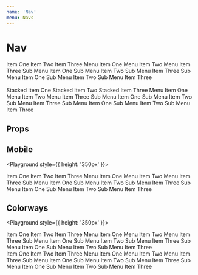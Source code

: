 ```yaml
---
name: 'Nav'
menu: Navs
---
```




# Nav

<Playground>
  <Nav>
    <NavItem href="#">Item One</NavItem>
    <NavItem href="#">Item Two</NavItem>
    <NavItem href="#">Item Three</NavItem>
    <NavItemMenu content="Nav Menu">
      <NavItem href="#">Menu Item One</NavItem>
      <NavItem href="#">Menu Item Two</NavItem>
      <NavItem href="#">Menu Item Three</NavItem>
      <NavItemMenu content="Sub Menu One">
        <NavItem href="#">Sub Menu Item One</NavItem>
        <NavItem href="#" href="/components-nav-nav" current>Sub Menu Item Two</NavItem>
        <NavItem href="#">Sub Menu Item Three</NavItem>
      </NavItemMenu>
      <NavItemMenu content="Sub Menu Two">
        <NavItem href="#">Sub Menu Item One</NavItem>
        <NavItem href="#">Sub Menu Item Two</NavItem>
        <NavItem href="#">Sub Menu Item Three</NavItem>
      </NavItemMenu>
    </NavItemMenu>
  </Nav>
  <br />
  <Nav variant="stacked">
    <NavItem href="#">Stacked Item One</NavItem>
    <NavItem href="#">Stacked Item Two</NavItem>
    <NavItem href="#">Stacked Item Three</NavItem>
    <NavItemMenu content="Stacked Nav Menu">
      <NavItem href="#">Menu Item One</NavItem>
      <NavItem href="#">Menu Item Two</NavItem>
      <NavItem href="#">Menu Item Three</NavItem>
      <NavItemMenu content="Sub Menu One">
        <NavItem href="#">Sub Menu Item One</NavItem>
        <NavItem href="#" href="/components-nav-nav" current>Sub Menu Item Two</NavItem>
        <NavItem href="#">Sub Menu Item Three</NavItem>
      </NavItemMenu>
      <NavItemMenu content="Sub Menu Two">
        <NavItem href="#">Sub Menu Item One</NavItem>
        <NavItem href="#">Sub Menu Item Two</NavItem>
        <NavItem href="#">Sub Menu Item Three</NavItem>
      </NavItemMenu>
    </NavItemMenu>
  </Nav>
</Playground>

## Props

<Props of={Nav} />

## Mobile

<Playground style={{ height: '350px' }}>
  <Nav mobile>
    <NavItem href="#">Item One</NavItem>
    <NavItem href="#">Item Two</NavItem>
    <NavItem href="#">Item Three</NavItem>
    <NavItemMenu content="Nav Menu">
      <NavItem href="#">Menu Item One</NavItem>
      <NavItem href="#">Menu Item Two</NavItem>
      <NavItem href="#">Menu Item Three</NavItem>
      <NavItemMenu content="Sub Menu One">
        <NavItem href="#">Sub Menu Item One</NavItem>
        <NavItem href="#" href="/components-nav-nav" current>Sub Menu Item Two</NavItem>
        <NavItem href="#">Sub Menu Item Three</NavItem>
      </NavItemMenu>
      <NavItemMenu content="Sub Menu Two">
        <NavItem href="#">Sub Menu Item One</NavItem>
        <NavItem href="#">Sub Menu Item Two</NavItem>
        <NavItem href="#">Sub Menu Item Three</NavItem>
      </NavItemMenu>
    </NavItemMenu>
  </Nav>
</Playground>

## Colorways

<Playground style={{ height: '350px' }}>
  <Nav colorway="primary">
    <NavItem href="#">Item One</NavItem>
    <NavItem href="#">Item Two</NavItem>
    <NavItem href="#">Item Three</NavItem>
    <NavItemMenu content="Nav Menu">
      <NavItem href="#">Menu Item One</NavItem>
      <NavItem href="#">Menu Item Two</NavItem>
      <NavItem href="#">Menu Item Three</NavItem>
      <NavItemMenu content="Sub Menu One">
        <NavItem href="#">Sub Menu Item One</NavItem>
        <NavItem href="#" href="/components-nav-nav" current>Sub Menu Item Two</NavItem>
        <NavItem href="#">Sub Menu Item Three</NavItem>
      </NavItemMenu>
      <NavItemMenu content="Sub Menu Two">
        <NavItem href="#">Sub Menu Item One</NavItem>
        <NavItem href="#">Sub Menu Item Two</NavItem>
        <NavItem href="#">Sub Menu Item Three</NavItem>
      </NavItemMenu>
    </NavItemMenu>
  </Nav>
  <Nav colorway="secondary" menuColorway="light" mobile>
    <NavItem href="#">Item One</NavItem>
    <NavItem href="#">Item Two</NavItem>
    <NavItem href="#">Item Three</NavItem>
    <NavItemMenu content="Nav Menu">
      <NavItem href="#">Menu Item One</NavItem>
      <NavItem href="#">Menu Item Two</NavItem>
      <NavItem href="#">Menu Item Three</NavItem>
      <NavItemMenu content="Sub Menu One">
        <NavItem href="#">Sub Menu Item One</NavItem>
        <NavItem href="#" href="/components-nav-nav" current>Sub Menu Item Two</NavItem>
        <NavItem href="#">Sub Menu Item Three</NavItem>
      </NavItemMenu>
      <NavItemMenu content="Sub Menu Two">
        <NavItem href="#">Sub Menu Item One</NavItem>
        <NavItem href="#">Sub Menu Item Two</NavItem>
        <NavItem href="#">Sub Menu Item Three</NavItem>
      </NavItemMenu>
    </NavItemMenu>
  </Nav>
</Playground>
